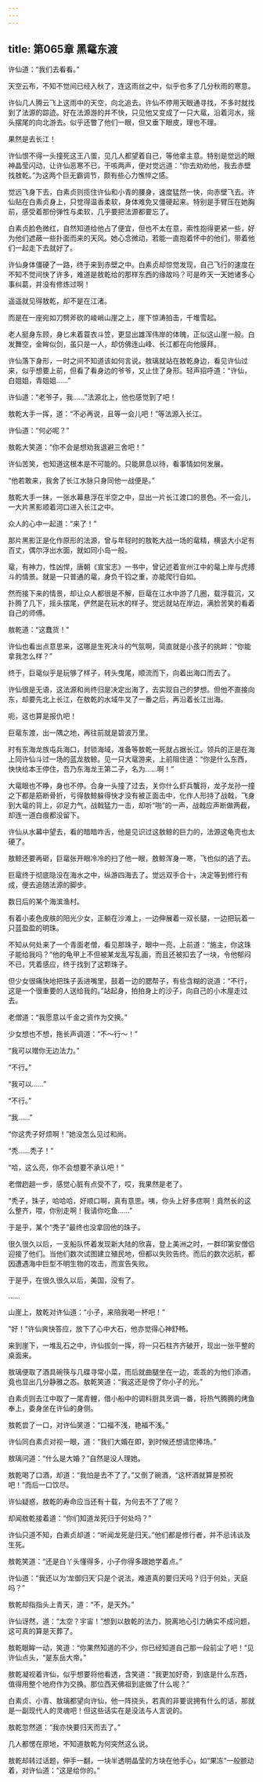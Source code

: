 ```yaml
---
---
---
```

title: 第065章 黑鼋东渡
---





许仙道：“我们去看看。”

天空云布，不知不觉间已经入秋了，连这雨丝之中，似乎也多了几分秋雨的寒意。

许仙几人腾云飞上这雨中的天空，向北追去。许仙不停用天眼通寻找，不多时就找到了法源的踪迹。好在法源游的并不快，只见他又变成了一只大鼋，沿着河水，摇头摆尾的向北游去。似乎还瞥了他们一眼，但又垂下眼皮，理也不理。

果然是去长江！

许仙恨不得一头撞死这王八蛋，见几人都望着自己，等他拿主意。特别是觉远的眼神晶莹闪动，让许仙恶寒不已，干咳两声，便对觉远道：“你去劝劝他，我去赤壁找敖乾。”为这两个巨无霸调节，颇有些心力憔悴之感。

觉远飞身下去，白素贞则揽住许仙和小青的腰身，速度猛然一快，向赤壁飞去。许仙贴在白素贞身上，只觉得温香柔软，身体难免又僵硬起来。特别是手臂压在她胸前，感受着那份弹性与柔软，几乎要把法源都要忘了。

白素贞脸色微红，自然知道给他占了便宜，但也不太在意，索性抱得更紧一些，好为他们遮蔽一些扑面而来的天风。她心念微动，若能一直抱着怀中的他们，带着他们一起走下去就好了。

许仙身体僵硬了一路，终于来到赤壁之中。白素贞却惊觉发现，自己飞行的速度在不知不觉间快了许多，难道是敖乾给的那样东西的缘故吗？可是昨天一天她诸多心事纠葛，并没有修炼过啊！

遥遥就见得敖乾，却不是在江渚。

而是在一座宛如刀劈斧砍的峻峭山崖之上，崖下惊涛拍击，千堆雪起。

老人挺身东顾，身匕未着蓑衣斗笠，更显出雄浑伟岸的体魄，正似这山崖一般。白发舞空，金眸似剑，虽只是一人，却仿佛连山峰、长江都在向他膜拜。

许仙落下身形，一时之间不知道该如何言说。敖璃就站在敖乾身边，看见许仙过来，似乎想要上前，但看了看身边的爷爷，又止住了身形。轻声招呼道：“许仙，白姐姐，青姐姐……”

许仙道：“老爷子，我……”法源北上，他也感觉到了吧！

敖乾大手一挥，道：“不必再说，且等一会儿吧！”等法源入长江。

许仙道：“何必呢？”

敖乾大笑道：“你不会是想劝我退避三舍吧！”

许仙苦笑，也知道这根本是不可能的。只能屏息以待，看事情如何发展。

“他若敢来，我舍了长江水脉只身同他一战便是。”

敖乾大手一抹，一张水幕悬浮在半空之中，显出一片长江渡口的景色。不一会儿，一大片黑影顺着河口进入长江之中。

众人的心中一起道：“来了！”

那片黑影正是化作原形的法源，曾与年轻时的敖乾大战一场的鼋精，横竖大小足有百丈，偶尔浮出水面，就如同小岛一般。

鼋，有神力，性凶悍，唐朝《宣宝志》一书中，曾记述着宣州江中的鼋上岸与虎搏斗的情景。就是一只普通的鼋，身负千钧之重，亦能爬行自如。

然而接下来的情景，却让众人都很是不解，巨鼋在江水中游了几圈，载浮载沉，又扑腾了几下，摇头摆尾，俨然是在玩水的样子。觉远就站在岸边，满脸苦笑的看着自己的师傅。

敖乾道：“这蠢货！”

许仙也看出点意思来，这哪是生死决斗的气氛啊，简直就是小孩子的挑衅：“你能拿我怎么样？”

终于，巨鼋似乎是玩够了样子，转头曳尾，顺流而下，向着出海口而去了。

许仙很是无语，这法源和尚终归是决定出海了，去实现自己的梦想。但他不直接向东，却要先北上长江，在敖乾的水域牛叉了一番之后，再沿着长江出海。

呃，这也算是报仇吧！

巨鼋东渡，出一隅之地，再往前就是碧波万里。

时有东海龙族屯兵海口，封锁海域，准备等敖乾一死就占据长江。领兵的正是在海上同许仙斗过一场的蓝龙敖鲸。见一只大鼋游来，上前阻住道：“你是什么东西，快快给本王停住，吾乃东海龙王第二子，名为……啊！”

大鼋眼也不睁，身也不停。合身一头撞了过去，关你什么虾兵蟹将，龙子龙孙一撞之下都是筋断骨折，亏得敖鲸躲得快才没有被正面击中，化作人形持了战戟，飞身到大鼋的背上，卯足力气，战戟猛力一击，却听“啪”的一声，战戟应声断做两截，却连一道白痕都没留下。

许仙从水幕中望去，看的暗暗咋舌，他是见识过这敖鲸的巨力的，法源这龟壳也太硬了。

敖鲸还要再砸，巨鼋张开眼冷冷的扫了他一眼，敖鲸浑身一寒，飞也似的逃了去。

巨鼋终于彻底隐没在海水之中，纵游四海去了。觉远双手合十，决定等到修行有成，便去追随法源的脚步。

数日后的某个海滨渔村。

有着小麦色皮肤的阳光少女，正躺在沙滩上，一边伸展着一双长腿，一边把玩着一只蓝盈盈的明珠。

不知从何处来了一个青面老僧，看见那珠子，眼中一亮，上前道：“施主，你这珠子能给我吗？”他的龟甲上不但被某龙乱写乱画，而且还被扣去了一块，令他郁闷不已，凭着感应，终于找到了这颗珠子。

但少女很痛快地把珠子丢进嘴里，鼓着一边的腮帮子，有些含糊的说道：“不行，这是一个很重要的人送给我的。”站起身，拍拍身上的沙子，向自己的小木屋走过去。

老僧道：“我愿意以千金之资作为交换。”

少女想也不想，拖长声调道：“不～行～！”

“我可以赠你无边法力。”

“不行。”

“我可以……”

“不行。”

“我……”

“你这秃子好烦啊！”她没怎么见过和尚。

“秃……秃子！”

“哈，这么亮，你不会想要不承认吧！”

老僧趔趄一步，感觉心脏有点受不了，哎，我果然是老了。

“秃子，珠子，哈哈哈，好顺口啊，真有意思。咦，你头上好多痣啊！竟然长的这么整齐，喂，你别走啊！我请你吃鱼……”

于是乎，某个“秃子”最终也没拿回他的珠子。

很久很久以后，一支船队怀着发现新大陆的欣喜，登上美洲之时，一群印第安僧侣迎接了他们。当他们数次试图建立殖民地，但都以失败告终。而后的数次远航，都因遭遇海中巨型不明生物的攻击，而宣告失败。

于是乎，在很久很久以后，美国，没有了。

……

山崖上，敖乾对许仙道：“小子，来陪我喝一杯吧！”

“好！”许仙爽快答应，放下了心中大石，他亦觉得心神舒畅。

来到崖下，一堆乱石之中，许仙拔剑一挥，将一只石柱齐齐破开，现出一张平整的桌面来。

敖璃便取了酒具碗筷与几碟寻常小菜，而后就曲腿坐在一边，乖乖的为他们添酒，竟也显出几分静雅之态。敖乾笑道：“我这还是傍了你小子的光。”

白素贞则去江中取了一尾青鲤，借小船中的调料厨具烹调一番，将热气腾腾的烤鱼奉上，委身坐在许仙的身侧。

敖乾尝了一口，对许仙笑道：“口福不浅，艳福不浅。”

许仙同白素贞对视一眼，道：“我们大婚在即，到时候还想请您捧场。”

敖璃问道：“什么是大婚？”自然是没人理她。

敖乾喝了口酒，却道：“我怕是去不了了。”又倒了碗酒，“这杯酒就算是预祝吧！”而后一口饮尽。

许仙疑惑，敖乾的寿命应当还有十载，为何去不了了呢？

却闻敖乾接着道：“你们知道龙死归于何处吗？”

许仙只道不知，白素贞却道：“听闻龙死是归天。”他们都是修行者，并不忌讳谈及生死。

敖乾笑道：“还是白丫头懂得多，小子你得多跟她学着点。”

许仙道：“我还以为‘龙御归天’只是个说法，难道真的要归天吗？归于何处，天庭吗？”

敖乾却指指头上青天，道：“不，是天外。”

许仙讶然，道：“太空？宇宙！”想到以敖乾的法力，脱离地心引力确实不成问题，这可真的算是天葬了。

敖乾眼眸一动，笑道：“你果然知道的不少，你已经知道自己那一段前尘了吧！”见许仙点头，“是东岳大帝。”

敖乾凝视着许仙，似乎想要将他看透，含笑道：“我更加好奇，到底是什么东西，值得用整个地府作为交换。那位西天佛祖到底做了什么呢？”

白素贞、小青、敖璃都望向许仙，他一阵挠头，若真的非要说拥有什么的话，那就是一副现代人的灵魂吧！但这些话实在是没法与人言说的。

敖乾忽然道：“我亦快要归天而去了。”

几人都愣在原地，不知道敖乾为何突然这么说。

敖乾却转过话题，伸手一翻，一块半透明晶莹的方块在他手心，如“果冻”一般颤动着，对许仙道：“这是给你的。”